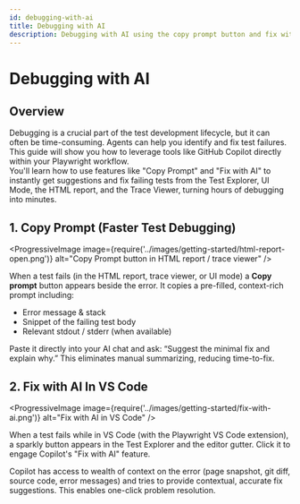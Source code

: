 ```yaml
---
id: debugging-with-ai
title: Debugging with AI
description: Debugging with AI using the copy prompt button and fix with AI feature in VS Code.
---
```


# Debugging with AI

## Overview

Debugging is a crucial part of the test development lifecycle, but it can often be time-consuming.
Agents can help you identify and fix test failures.
This guide will show you how to leverage tools like GitHub Copilot directly within your Playwright workflow.  
You'll learn how to use features like "Copy Prompt" and "Fix with AI" to instantly get suggestions and
fix failing tests from the Test Explorer, UI Mode, the HTML report, and the Trace Viewer, turning hours of debugging into minutes.

<LiteYouTube
  id="Ec_3h5Q8RHY"
  title="Debug Playwright Tests with AI – Fix Failures Instantly"
/>

## 1. Copy Prompt (Faster Test Debugging)

<ProgressiveImage image={require('../images/getting-started/html-report-open.png')} alt="Copy Prompt button in HTML report / trace viewer" />

When a test fails (in the HTML report, trace viewer, or UI mode) a **Copy prompt** button appears beside the error. It copies a pre-filled, context-rich prompt including:
- Error message & stack
- Snippet of the failing test body
- Relevant stdout / stderr (when available)

Paste it directly into your AI chat and ask: “Suggest the minimal fix and explain why.” This eliminates manual summarizing, reducing time-to-fix.

## 2. Fix with AI In VS Code
<ProgressiveImage image={require('../images/getting-started/fix-with-ai.png')} alt="Fix with AI in VS Code" />

When a test fails while in VS Code (with the Playwright VS Code extension), a sparkly button appears in the Test Explorer and the editor gutter.
Click it to engage Copilot's "Fix with AI" feature.

Copilot has access to wealth of context on the error (page snapshot, git diff, source code, error messages) and tries to provide contextual, accurate fix suggestions.
This enables one-click problem resolution.

